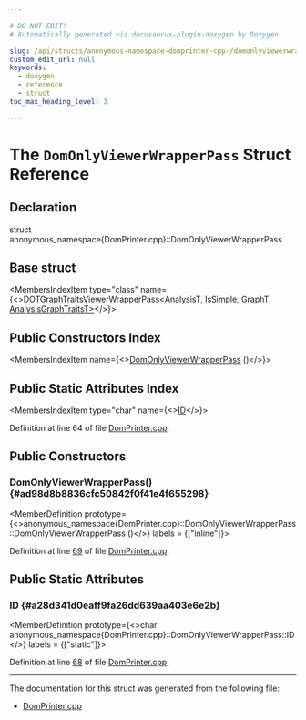 ```yaml
---

# DO NOT EDIT!
# Automatically generated via docusaurus-plugin-doxygen by Doxygen.

slug: /api/structs/anonymous-namespace-domprinter-cpp-/domonlyviewerwrapperpass
custom_edit_url: null
keywords:
  - doxygen
  - reference
  - struct
toc_max_heading_level: 3

---
```





# The `DomOnlyViewerWrapperPass` Struct Reference

<DoxygenPage pluginConfig={pluginConfig}>



## Declaration

<CodeBlock>struct anonymous_namespace{DomPrinter.cpp}::DomOnlyViewerWrapperPass</CodeBlock>

## Base struct

<MembersIndex>

<MembersIndexItem
  type="class"
  name={<><a href="/docs/api/classes/llvm/dotgraphtraitsviewerwrapperpass">DOTGraphTraitsViewerWrapperPass&lt;AnalysisT, IsSimple, GraphT, AnalysisGraphTraitsT&gt;</a></>}>
</MembersIndexItem>

</MembersIndex>

## Public Constructors Index

<MembersIndex>

<MembersIndexItem
  name={<><a href="#ad98d8b8836cfc50842f0f41e4f655298">DomOnlyViewerWrapperPass</a> ()</>}>
</MembersIndexItem>

</MembersIndex>

## Public Static Attributes Index

<MembersIndex>

<MembersIndexItem
  type="char"
  name={<><a href="#a28d341d0eaff9fa26dd639aa403e6e2b">ID</a></>}>
</MembersIndexItem>

</MembersIndex>


Definition at line 64 of file <a href="/docs/api/files/lib/lib/analysis/domprinter-cpp">DomPrinter.cpp</a>.

<SectionDefinition>

## Public Constructors

### DomOnlyViewerWrapperPass() {#ad98d8b8836cfc50842f0f41e4f655298}

<MemberDefinition
  prototype={<>anonymous&#95;namespace&#123;DomPrinter.cpp&#125;::DomOnlyViewerWrapperPass::DomOnlyViewerWrapperPass ()</>}
  labels = {["inline"]}>

Definition at line <a href="/docs/api/files/lib/lib/analysis/domprinter-cpp/#l00069">69</a> of file <a href="/docs/api/files/lib/lib/analysis/domprinter-cpp">DomPrinter.cpp</a>.
</MemberDefinition>

</SectionDefinition>

<SectionDefinition>

## Public Static Attributes

### ID {#a28d341d0eaff9fa26dd639aa403e6e2b}

<MemberDefinition
  prototype={<>char anonymous&#95;namespace&#123;DomPrinter.cpp&#125;::DomOnlyViewerWrapperPass::ID</>}
  labels = {["static"]}>

Definition at line <a href="/docs/api/files/lib/lib/analysis/domprinter-cpp/#l00068">68</a> of file <a href="/docs/api/files/lib/lib/analysis/domprinter-cpp">DomPrinter.cpp</a>.
</MemberDefinition>

</SectionDefinition>

<hr/>

The documentation for this struct was generated from the following file:

<ul>
<li><a href="/docs/api/files/lib/lib/analysis/domprinter-cpp">DomPrinter.cpp</a></li>
</ul>

</DoxygenPage>
